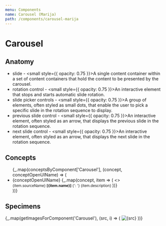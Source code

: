 ```yaml
---
menu: Components
name: Carousel (Marija)
path: /components/carousel-marija
---
```



# Carousel

<ComponentCoverage component="Carousel" />

## Anatomy

<CarouselAnatomy />

- slide - <small style={{ opacity: 0.75 }}>A single content container within a set of content containers that hold the content to be presented by the carousel.</small>
- rotation control - <small style={{ opacity: 0.75 }}>An interactive element that stops and starts automatic slide rotation.</small>
- slide picker controls - <small style={{ opacity: 0.75 }}>A group of elements, often styled as small dots, that enable the user to pick a specific slide in the rotation sequence to display.</small>
- previous slide control - <small style={{ opacity: 0.75 }}>An interactive element, often styled as an arrow, that displays the previous slide in the rotation sequence.</small>
- next slide control - <small style={{ opacity: 0.75 }}>An interactive element, often styled as an arrow, that displays the next slide in the rotation sequence.</small>

## Concepts

<ul>
  {_.map(conceptsByComponent['Carousel'], (concept, conceptOpenUIName) => (
    <li key={conceptOpenUIName}>
      {conceptOpenUIName} <ConceptCoverage component="Carousel" concept={conceptOpenUIName} />
      {_.map(concept, item => (
        <>
          <br />
          <small>
            {item.sourceName}
            <b>[{item.name}]</b>
          </small>
          <small style={{ opacity: 0.75 }}>
            {': '}
            {item.description}
          </small>
        </>
      ))}
    </li>
  ))}
</ul>

## Specimens

<div>
  {_.map(getImagesForComponent('Carousel'), (src, i) => (
    <Image key={i} src={src} title={src} />
  ))}
</div>
